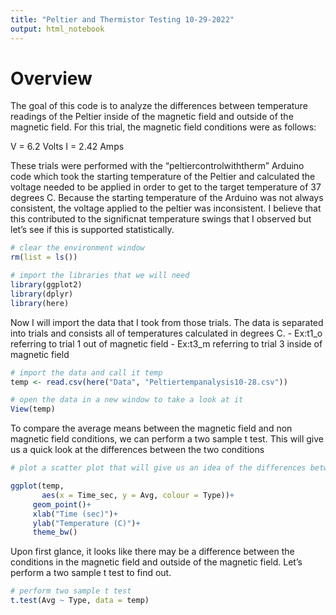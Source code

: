 ```yaml
---
title: "Peltier and Thermistor Testing 10-29-2022"
output: html_notebook
---
```

# Overview
The goal of this code is to analyze the differences between temperature readings of the Peltier inside of the magnetic field and outside of the magnetic field.  For this trial, the magnetic field conditions were as follows:

V = 6.2 Volts
I = 2.42 Amps

These trials were performed with the "peltiercontrolwiththerm" Arduino code which took the starting temperature of the Peltier and calculated the voltage needed to be applied in order to get to the target temperature of 37 degrees C.  Because the starting temperature of the Arduino was not always consistent, the voltage applied to the peltier was inconsistent.  I believe that this contributed to the significnat temperature swings that I observed but let's see if this is supported statistically. 

```r
# clear the environment window
rm(list = ls())

# import the libraries that we will need
library(ggplot2)
library(dplyr)
library(here)
```
Now I will import the data that I took from those trials. The data is separated into trials and consists all of temperatures calculated in degrees C.
  - Ex:t1_o referring to trial 1 out of magnetic field
  - Ex:t3_m referring to trial 3 inside of magnetic field
  
```r
# import the data and call it temp
temp <- read.csv(here("Data", "Peltiertempanalysis10-28.csv"))

# open the data in a new window to take a look at it
View(temp)
```

To compare the average means between the magnetic field and non magnetic field conditions, we can perform a two sample t test. This will give us a quick look at the differences between the two conditions

```r
# plot a scatter plot that will give us an idea of the differences between the two conditions

ggplot(temp,
       aes(x = Time_sec, y = Avg, colour = Type))+
     geom_point()+
     xlab("Time (sec)")+
     ylab("Temperature (C)")+
     theme_bw()

```
Upon first glance, it looks like there may be a difference between the conditions in the magnetic field and outside of the magnetic field.  Let's perform a two sample t test to find out. 
 
```r
# perform two sample t test
t.test(Avg ~ Type, data = temp)
```




